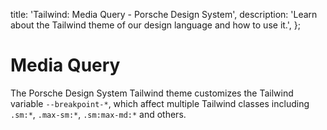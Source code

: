 
  title: 'Tailwind: Media Query - Porsche Design System',
  description: 'Learn about the Tailwind theme of our design language and how to use it.',
};

# Media Query

The Porsche Design System Tailwind theme customizes the Tailwind variable `--breakpoint-*`, which affect multiple
Tailwind classes including `.sm:*`, `.max-sm:*`, `.sm:max-md:*` and others.

<ComponentStory story={mediaQueryStory} />
